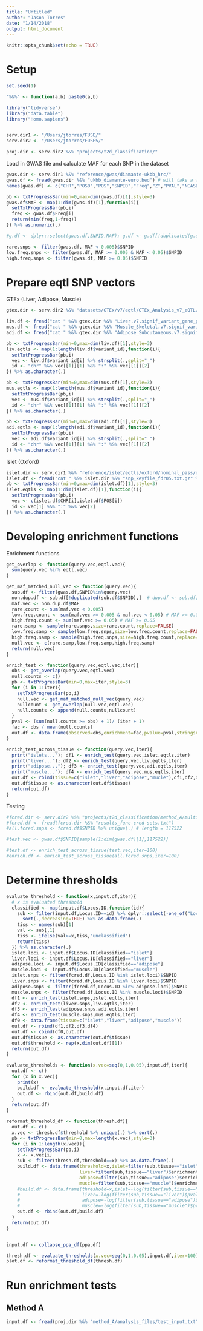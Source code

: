```yaml
---
title: "Untitled"
author: "Jason Torres"
date: "1/14/2018"
output: html_document
---
```


```r
knitr::opts_chunk$set(echo = TRUE)
```


# Setup 

```r
set.seed(1)

"%&%" <- function(a,b) paste0(a,b)

library("tidyverse")
library("data.table")
library("Homo.sapiens")


serv.dir1 <- "/Users/jtorres/FUSE/"
serv.dir2 <- "/Users/jtorres/FUSE5/"

proj.dir <- serv.dir2 %&% "projects/t2d_classification/"

```



Load in GWAS file and calculate MAF for each SNP in the dataset 

```r

gwas.dir <- serv.dir1 %&% "reference/gwas/diamante-ukbb_hrc/"
gwas.df <- fread(gwas.dir %&% "ukbb_diamante-euro.bed") # will take a while to load, 0.681 GB file 
names(gwas.df) <- c("CHR","POS0","POS","SNPID","Freq","Z","PVAL","NCASE","NCONTROL")

pb <- txtProgressBar(min=0,max=dim(gwas.df)[1],style=3)
gwas.df$MAF <- map(1:dim(gwas.df)[1],function(i){
  setTxtProgressBar(pb,i)
  freq <- gwas.df$Freq[i]
  return(min(freq,1-freq))
}) %>% as.numeric(.)

#g.df <- dplyr::select(gwas.df,SNPID,MAF); g.df <- g.df[!duplicated(g.df),]

rare.snps <- filter(gwas.df, MAF < 0.005)$SNPID
low.freq.snps <- filter(gwas.df, MAF >= 0.005 & MAF < 0.05)$SNPID
high.freq.snps <- filter(gwas.df, MAF >= 0.05)$SNPID

```


# Prepare eqtl SNP vectors 


GTEx (Liver, Adipose, Muscle)


```r

gtex.dir <- serv.dir2 %&% "datasets/GTEx/v7/eqtl/GTEx_Analysis_v7_eQTL/"

liv.df <- fread("cat " %&% gtex.dir %&% "Liver.v7.signif_variant_gene_pairs.txt.gz" %&% " | zmore")
mus.df <- fread("cat " %&% gtex.dir %&% "Muscle_Skeletal.v7.signif_variant_gene_pairs.txt.gz" %&% " | zmore")
adi.df <- fread("cat " %&% gtex.dir %&% "Adipose_Subcutaneous.v7.signif_variant_gene_pairs.txt.gz" %&% " | zmore")

pb <- txtProgressBar(min=0,max=dim(liv.df)[1],style=3)
liv.eqtls <- map(1:length(liv.df$variant_id),function(i){
  setTxtProgressBar(pb,i)
  vec <- liv.df$variant_id[i] %>% strsplit(.,split="_")
  id <- "chr" %&% vec[[1]][1] %&% ":" %&% vec[[1]][2]
}) %>% as.character(.)

pb <- txtProgressBar(min=0,max=dim(mus.df)[1],style=3)
mus.eqtls <- map(1:length(mus.df$variant_id),function(i){
  setTxtProgressBar(pb,i)
  vec <- mus.df$variant_id[i] %>% strsplit(.,split="_")
  id <- "chr" %&% vec[[1]][1] %&% ":" %&% vec[[1]][2]
}) %>% as.character(.)

pb <- txtProgressBar(min=0,max=dim(adi.df)[1],style=3)
adi.eqtls <- map(1:length(adi.df$variant_id),function(i){
  setTxtProgressBar(pb,i)
  vec <- adi.df$variant_id[i] %>% strsplit(.,split="_")
  id <- "chr" %&% vec[[1]][1] %&% ":" %&% vec[[1]][2]
}) %>% as.character(.)

```


Islet (Oxford)

```r

islet.dir <- serv.dir1 %&% "reference/islet/eqtls/oxford/nominal_pass/output/"
islet.df <- fread("cat " %&% islet.dir %&% "snp_keyfile_fdr05.txt.gz" %&% " | zmore")
pb <- txtProgressBar(min=0,max=dim(islet.df)[1],style=3)
islet.eqtls <- map(1:dim(islet.df)[1],function(i){
  setTxtProgressBar(pb,i)
  vec <- c(islet.df$CHR[i],islet.df$POS[i])
  id <- vec[1] %&% ":" %&% vec[2]
}) %>% as.character(.)


```



# Developing enrichment functions 


Enrichment functions 

```r

get_overlap <- function(query.vec,eqtl.vec){
  sum(query.vec %in% eqtl.vec)
}

get_maf_matched_null_vec <- function(query.vec){
  sub.df <- filter(gwas.df,SNPID%in%query.vec)
  non.dup.df <- sub.df[!duplicated(sub.df$SNPID),]  # dup.df <- sub.df[duplicated(sub.df$SNPID),]
  maf.vec <- non.dup.df$MAF
  rare.count <- sum(maf.vec < 0.005)
  low.freq.count <- sum(maf.vec >= 0.005 & maf.vec < 0.05) # MAF >= 0.005 & MAF < 0.05
  high.freq.count <- sum(maf.vec >= 0.05) # MAF >= 0.05 
  rare.samp <- sample(rare.snps,size=rare.count,replace=FALSE)
  low.freq.samp <- sample(low.freq.snps,size=low.freq.count,replace=FALSE)
  high.freq.samp <- sample(high.freq.snps,size=high.freq.count,replace=FALSE)
  null.vec <- c(rare.samp,low.freq.samp,high.freq.samp)
  return(null.vec)
}

enrich_test <- function(query.vec,eqtl.vec,iter){
  obs <- get_overlap(query.vec,eqtl.vec)
  null.counts <- c()
  pb <- txtProgressBar(min=0,max=iter,style=3)
  for (i in 1:iter){
    setTxtProgressBar(pb,i)
    null.vec <- get_maf_matched_null_vec(query.vec)
    nullcount <- get_overlap(null.vec,eqtl.vec)
    null.counts <- append(null.counts,nullcount)
  }
  pval <- (sum(null.counts >= obs) + 1)/ (iter + 1)
  fac <- obs / mean(null.counts)
  out.df <- data.frame(observed=obs,enrichment=fac,pvalue=pval,stringsAsFactors = FALSE)
}

enrich_test_across_tissue <- function(query.vec,iter){
  print("islets..."); df1 <- enrich_test(query.vec,islet.eqtls,iter)
  print("liver..."); df2 <- enrich_test(query.vec,liv.eqtls,iter)
  print("adipose..."); df3 <- enrich_test(query.vec,adi.eqtls,iter)
  print("muscle..."); df4 <- enrich_test(query.vec,mus.eqtls,iter)
  out.df <- rbind(tissue=c("islet","liver","adipose","mucle"),df1,df2,df3,df4)
  out.df$tissue <- as.character(out.df$tissue)
  return(out.df)
}

```


Testing 

```r

#fcred.dir <- serv.dir2 %&% "projects/t2d_classification/method_A/multi_results/"
#fcred.df <- fread(fcred.dir %&% "results_func-cred-sets.txt")
#all.fcred.snps <- fcred.df$SNPID %>% unique(.) # length = 117522

#test.vec <- gwas.df$SNPID[sample(1:dim(gwas.df)[1],117522)]

#test.df <- enrich_test_across_tissue(test.vec,iter=100)
#enrich.df <- enrich_test_across_tissue(all.fcred.snps,iter=100)


```



# Determine thresholds 

```r


evaluate_threshold <- function(x,input.df,iter){
  # x is evaluated threshold
  classified <- map(input.df$Locus.ID,function(id){
    sub <- filter(input.df,Locus.ID==id) %>% dplyr::select(-one_of("Locus.ID")) %>% 
      sort(.,decreasing=TRUE) %>% as.data.frame(.)
    tiss <- names(sub)[1]
    val <- sub[,1]
    tiss <- ifelse(val>=x,tiss,"unclassified")
    return(tiss)
  }) %>% as.character(.)
  islet.loci <- input.df$Locus.ID[classified=="islet"]
  liver.loci <- input.df$Locus.ID[classified=="liver"]
  adipose.loci <- input.df$Locus.ID[classified=="adipose"]
  muscle.loci <- input.df$Locus.ID[classified=="muscle"]
  islet.snps <- filter(fcred.df,Locus.ID %in% islet.loci)$SNPID
  liver.snps <- filter(fcred.df,Locus.ID %in% liver.loci)$SNPID
  adipose.snps <- filter(fcred.df,Locus.ID %in% adipose.loci)$SNPID
  muscle.snps <- filter(fcred.df,Locus.ID %in% muscle.loci)$SNPID
  df1 <- enrich_test(islet.snps,islet.eqtls,iter)
  df2 <- enrich_test(liver.snps,liv.eqtls,iter)
  df3 <- enrich_test(adipose.snps,adi.eqtls,iter)
  df4 <- enrich_test(muscle.snps,mus.eqtls,iter)
  df0 <- data.frame(tissue=c("islet","liver","adipose","muscle"))
  out.df <- rbind(df1,df2,df3,df4)
  out.df <- cbind(df0,out.df)
  out.df$tissue <- as.character(out.df$tissue)
  out.df$threshold <- rep(x,dim(out.df)[1])
  return(out.df)
}

evaluate_thresholds <- function(x.vec=seq(0,1,0.05),input.df,iter){
  out.df <- c()
  for (x in x.vec){
    print(x)
    build.df <- evaluate_threshold(x,input.df,iter)
    out.df <- rbind(out.df,build.df)
  }
  return(out.df)
}

reformat_threshold_df <- function(thresh.df){
  out.df <- c()
  x.vec <- thresh.df$threshold %>% unique(.) %>% sort(.)
  pb <- txtProgressBar(min=0,max=length(x.vec),style=3)
  for (i in 1:length(x.vec)){
    setTxtProgressBar(pb,i)
    x <- x.vec[i]
    sub <- filter(thresh.df,threshold==x) %>% as.data.frame(.)
    build.df <- data.frame(threshold=x,islet=filter(sub,tissue=="islet")$enrichment,
                           liver=filter(sub,tissue=="liver")$enrichment,
                           adipose=filter(sub,tissue=="adipose")$enrichment,
                           muscle=filter(sub,tissue=="muscle")$enrichment)
    #build.df <- data.frame(threshold=x,islet=-log(filter(sub,tissue=="islet")$pvalue,base=10),
    #                       liver=-log(filter(sub,tissue=="liver")$pvalue,base=10),
    #                       adipose=-log(filter(sub,tissue=="adipose")$pvalue,base=10),
    #                       muscle=-log(filter(sub,tissue=="muscle")$pvalue,base=10))
    out.df <- rbind(out.df,build.df)
  }
  return(out.df)
}


input.df <- collapse_ppa_df(ppa.df)

thresh.df <- evaluate_thresholds(x.vec=seq(0,1,0.05),input.df,iter=100)
plot.df <- reformat_threshold_df(thresh.df)

```


# Run enrichment tests 

##  Method A 


```r

input.df <- fread(proj.dir %&% "method_A/analysis_files/test_input.txt")

```







